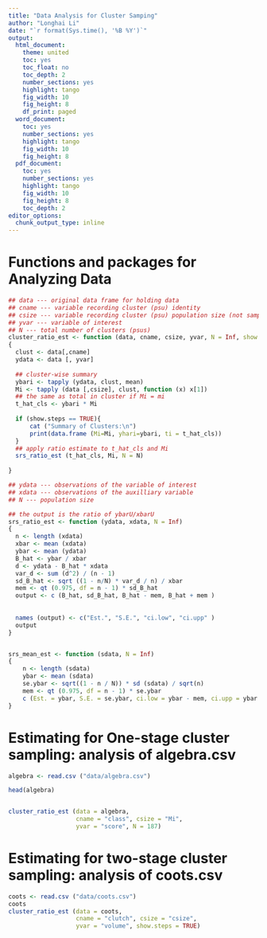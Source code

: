 ```yaml
---
title: "Data Analysis for Cluster Samping"
author: "Longhai Li"
date: "`r format(Sys.time(), '%B %Y')`"
output:
  html_document:
    theme: united
    toc: yes
    toc_float: no
    toc_depth: 2
    number_sections: yes
    highlight: tango
    fig_width: 10
    fig_height: 8
    df_print: paged
  word_document:
    toc: yes
    number_sections: yes
    highlight: tango
    fig_width: 10
    fig_height: 8
  pdf_document: 
    toc: yes
    number_sections: yes
    highlight: tango
    fig_width: 10
    fig_height: 8
    toc_depth: 2
editor_options:
  chunk_output_type: inline
---
```



# Functions and packages for Analyzing Data
```r
## data --- original data frame for holding data
## cname --- variable recording cluster (psu) identity
## csize --- variable recording cluster (psu) population size (not sample size)
## yvar --- variable of interest
## N --- total number of clusters (psus)
cluster_ratio_est <- function (data, cname, csize, yvar, N = Inf, show.steps=FALSE)
{
  clust <- data[,cname]
  ydata <- data [, yvar]  
  
  ## cluster-wise summary
  ybari <- tapply (ydata, clust, mean)
  Mi <- tapply (data [,csize], clust, function (x) x[1])
  ## the same as total in cluster if Mi = mi
  t_hat_cls <- ybari * Mi 
  
  if (show.steps == TRUE){
      cat ("Summary of Clusters:\n")
      print(data.frame (Mi=Mi, yhari=ybari, ti = t_hat_cls))
  }
  ## apply ratio estimate to t_hat_cls and Mi
  srs_ratio_est (t_hat_cls, Mi, N = N)
  
}

## ydata --- observations of the variable of interest
## xdata --- observations of the auxilliary variable
## N --- population size

## the output is the ratio of ybarU/xbarU
srs_ratio_est <- function (ydata, xdata, N = Inf)
{	
  n <- length (xdata)
  xbar <- mean (xdata)
  ybar <- mean (ydata)
  B_hat <- ybar / xbar
  d <- ydata - B_hat * xdata
  var_d <- sum (d^2) / (n - 1)
  sd_B_hat <- sqrt ((1 - n/N) * var_d / n) / xbar
  mem <- qt (0.975, df = n - 1) * sd_B_hat
  output <- c (B_hat, sd_B_hat, B_hat - mem, B_hat + mem )
  
  
  names (output) <- c("Est.", "S.E.", "ci.low", "ci.upp" )
  output
}


srs_mean_est <- function (sdata, N = Inf)
{
	n <- length (sdata)
	ybar <- mean (sdata)
	se.ybar <- sqrt((1 - n / N)) * sd (sdata) / sqrt(n)  
	mem <- qt (0.975, df = n - 1) * se.ybar
	c (Est. = ybar, S.E. = se.ybar, ci.low = ybar - mem, ci.upp = ybar + mem)
}


```

# Estimating for One-stage cluster sampling: analysis of algebra.csv

```r
algebra <- read.csv ("data/algebra.csv")

head(algebra)


cluster_ratio_est (data = algebra, 
				   cname = "class", csize = "Mi", 
				   yvar = "score", N = 187)


```


# Estimating for two-stage cluster sampling: analysis of coots.csv
```r
coots <- read.csv ("data/coots.csv")
coots
cluster_ratio_est (data = coots, 
				   cname = "clutch", csize = "csize", 
				   yvar = "volume", show.steps = TRUE)

```



